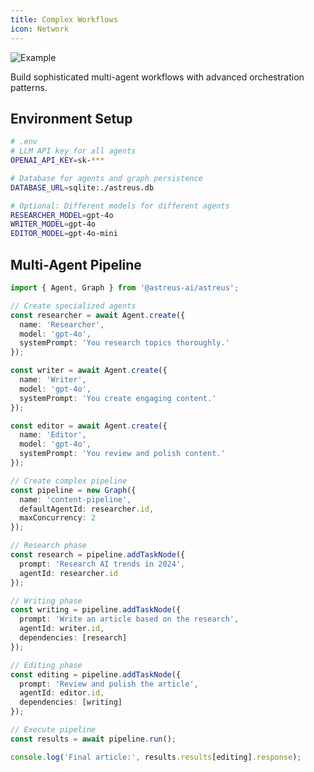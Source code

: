 ```yaml
---
title: Complex Workflows
icon: Network
---
```


![Example](/docs/example.webp)

Build sophisticated multi-agent workflows with advanced orchestration patterns.

## Environment Setup

```bash
# .env
# LLM API key for all agents
OPENAI_API_KEY=sk-***

# Database for agents and graph persistence
DATABASE_URL=sqlite:./astreus.db

# Optional: Different models for different agents
RESEARCHER_MODEL=gpt-4o
WRITER_MODEL=gpt-4o
EDITOR_MODEL=gpt-4o-mini
```

## Multi-Agent Pipeline

```typescript
import { Agent, Graph } from '@astreus-ai/astreus';

// Create specialized agents
const researcher = await Agent.create({
  name: 'Researcher',
  model: 'gpt-4o',
  systemPrompt: 'You research topics thoroughly.'
});

const writer = await Agent.create({
  name: 'Writer',
  model: 'gpt-4o',
  systemPrompt: 'You create engaging content.'
});

const editor = await Agent.create({
  name: 'Editor',
  model: 'gpt-4o',
  systemPrompt: 'You review and polish content.'
});

// Create complex pipeline
const pipeline = new Graph({
  name: 'content-pipeline',
  defaultAgentId: researcher.id,
  maxConcurrency: 2
});

// Research phase
const research = pipeline.addTaskNode({
  prompt: 'Research AI trends in 2024',
  agentId: researcher.id
});

// Writing phase
const writing = pipeline.addTaskNode({
  prompt: 'Write an article based on the research',
  agentId: writer.id,
  dependencies: [research]
});

// Editing phase
const editing = pipeline.addTaskNode({
  prompt: 'Review and polish the article',
  agentId: editor.id,
  dependencies: [writing]
});

// Execute pipeline
const results = await pipeline.run();

console.log('Final article:', results.results[editing].response);
```